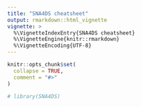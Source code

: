 ```yaml
---
title: "SNA4DS cheatsheet"
output: rmarkdown::html_vignette
vignette: >
  %\VignetteIndexEntry{SNA4DS cheatsheet}
  %\VignetteEngine{knitr::rmarkdown}
  %\VignetteEncoding{UTF-8}
---
```


```r
knitr::opts_chunk$set(
  collapse = TRUE,
  comment = "#>"
)
```

```r
# library(SNA4DS)
```
